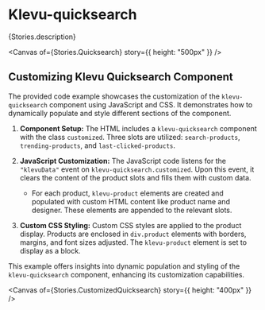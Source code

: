 
<Meta of={Stories} />

# Klevu-quicksearch

<Markdown>{Stories.description}</Markdown>

<Canvas of={Stories.Quicksearch} story={{ height: "500px" }} />

## Customizing Klevu Quicksearch Component

The provided code example showcases the customization of the `klevu-quicksearch` component using JavaScript and CSS. It demonstrates how to dynamically populate and style different sections of the component.

1. **Component Setup:**
   The HTML includes a `klevu-quicksearch` component with the class `customized`. Three slots are utilized: `search-products`, `trending-products`, and `last-clicked-products`.

2. **JavaScript Customization:**
   The JavaScript code listens for the `"klevuData"` event on `klevu-quicksearch.customized`. Upon this event, it clears the content of the product slots and fills them with custom data.

   - For each product, `klevu-product` elements are created and populated with custom HTML content like product name and designer. These elements are appended to the relevant slots.

3. **Custom CSS Styling:**
   Custom CSS styles are applied to the product display. Products are enclosed in `div.product` elements with borders, margins, and font sizes adjusted. The `klevu-product` element is set to display as a block.

This example offers insights into dynamic population and styling of the `klevu-quicksearch` component, enhancing its customization capabilities.

<Canvas of={Stories.CustomizedQuicksearch} story={{ height: "400px" }} />
